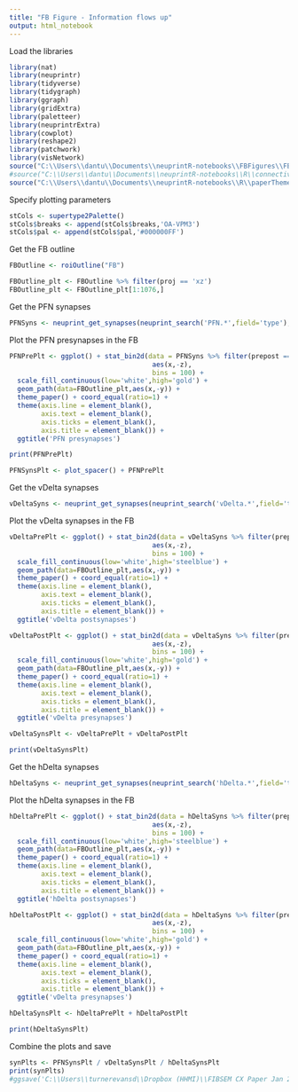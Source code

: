 ```yaml
---
title: "FB Figure - Information flows up"
output: html_notebook
---
```


Load the libraries
```r
library(nat)
library(neuprintr)
library(tidyverse)
library(tidygraph)
library(ggraph)
library(gridExtra)
library(paletteer)
library(neuprintrExtra)
library(cowplot)
library(reshape2)
library(patchwork)
library(visNetwork)
source("C:\\Users\\dantu\\Documents\\neuprintR-notebooks\\FBFigures\\FBNetworkVisUtils.R")
#source("C:\\Users\\dantu\\Documents\\neuprintR-notebooks\\R\\connectivityMatricesTools.R")
source("C:\\Users\\dantu\\Documents\\neuprintR-notebooks\\R\\paperTheme.R")
```

Specify plotting parameters
```r
stCols <- supertype2Palette()
stCols$breaks <- append(stCols$breaks,'OA-VPM3')
stCols$pal <- append(stCols$pal,'#000000FF')
```

Get the FB outline
```r
FBOutline <- roiOutline("FB")
```
```r
FBOutline_plt <- FBOutline %>% filter(proj == 'xz')
FBOutline_plt <- FBOutline_plt[1:1076,]
```

Get the PFN synapses
```r
PFNSyns <- neuprint_get_synapses(neuprint_search('PFN.*',field='type'),roi='FB')
```

Plot the PFN presynapses in the FB
```r
PFNPrePlt <- ggplot() + stat_bin2d(data = PFNSyns %>% filter(prepost == 0),
                                    aes(x,-z),
                                    bins = 100) +
  scale_fill_continuous(low='white',high='gold') +
  geom_path(data=FBOutline_plt,aes(x,-y)) + 
  theme_paper() + coord_equal(ratio=1) + 
  theme(axis.line = element_blank(),
        axis.text = element_blank(),
        axis.ticks = element_blank(),
        axis.title = element_blank()) +
  ggtitle('PFN presynapses')

print(PFNPrePlt)

PFNSynsPlt <- plot_spacer() + PFNPrePlt
```

Get the vDelta synapses
```r
vDeltaSyns <- neuprint_get_synapses(neuprint_search('vDelta.*',field='type'),roi='FB')
```

Plot the vDelta synapses in the FB
```r
vDeltaPrePlt <- ggplot() + stat_bin2d(data = vDeltaSyns %>% filter(prepost == 1),
                                    aes(x,-z),
                                    bins = 100) +
  scale_fill_continuous(low='white',high='steelblue') +
  geom_path(data=FBOutline_plt,aes(x,-y)) + 
  theme_paper() + coord_equal(ratio=1) + 
  theme(axis.line = element_blank(),
        axis.text = element_blank(),
        axis.ticks = element_blank(),
        axis.title = element_blank()) +
  ggtitle('vDelta postsynapses')

vDeltaPostPlt <- ggplot() + stat_bin2d(data = vDeltaSyns %>% filter(prepost == 0),
                                    aes(x,-z),
                                    bins = 100) +
  scale_fill_continuous(low='white',high='gold') +
  geom_path(data=FBOutline_plt,aes(x,-y)) + 
  theme_paper() + coord_equal(ratio=1) + 
  theme(axis.line = element_blank(),
        axis.text = element_blank(),
        axis.ticks = element_blank(),
        axis.title = element_blank()) +
  ggtitle('vDelta presynapses')

vDeltaSynsPlt <- vDeltaPrePlt + vDeltaPostPlt

print(vDeltaSynsPlt)
```

Get the hDelta synapses
```r
hDeltaSyns <- neuprint_get_synapses(neuprint_search('hDelta.*',field='type'),roi='FB')
```

Plot the hDelta synapses in the FB
```r
hDeltaPrePlt <- ggplot() + stat_bin2d(data = hDeltaSyns %>% filter(prepost == 1),
                                    aes(x,-z),
                                    bins = 100) +
  scale_fill_continuous(low='white',high='steelblue') +
  geom_path(data=FBOutline_plt,aes(x,-y)) + 
  theme_paper() + coord_equal(ratio=1) + 
  theme(axis.line = element_blank(),
        axis.text = element_blank(),
        axis.ticks = element_blank(),
        axis.title = element_blank()) +
  ggtitle('hDelta postsynapses')

hDeltaPostPlt <- ggplot() + stat_bin2d(data = hDeltaSyns %>% filter(prepost == 0),
                                    aes(x,-z),
                                    bins = 100) +
  scale_fill_continuous(low='white',high='gold') +
  geom_path(data=FBOutline_plt,aes(x,-y)) + 
  theme_paper() + coord_equal(ratio=1) + 
  theme(axis.line = element_blank(),
        axis.text = element_blank(),
        axis.ticks = element_blank(),
        axis.title = element_blank()) +
  ggtitle('vDelta presynapses')

hDeltaSynsPlt <- hDeltaPrePlt + hDeltaPostPlt

print(hDeltaSynsPlt)
```

Combine the plots and save
```r
synPlts <- PFNSynsPlt / vDeltaSynsPlt / hDeltaSynsPlt
print(synPlts)
#ggsave('C:\\Users\\turnerevansd\\Dropbox (HHMI)\\FIBSEM CX Paper Jan 2020\\Figures\\FirstDraftFigs\\FB\\FIGURE_FB_InfoFlowsUp\\SynDists.pdf',synPlts)
```
